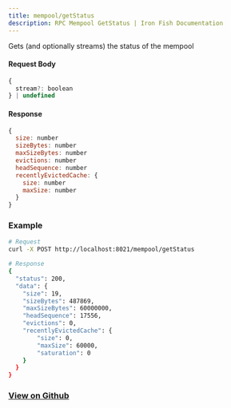 ```yaml
---
title: mempool/getStatus
description: RPC Mempool GetStatus | Iron Fish Documentation
---
```


Gets (and optionally streams) the status of the mempool

#### Request Body

```js
{
  stream?: boolean
} | undefined
```

#### Response

```js
{
  size: number
  sizeBytes: number
  maxSizeBytes: number
  evictions: number
  headSequence: number
  recentlyEvictedCache: {
    size: number
    maxSize: number
  }
}
```

### Example
```bash
# Request
curl -X POST http://localhost:8021/mempool/getStatus

# Response
{
  "status": 200,
  "data": {
    "size": 19,
    "sizeBytes": 487869,
    "maxSizeBytes": 60000000,
    "headSequence": 17556,
    "evictions": 0,
    "recentlyEvictedCache": {
        "size": 0,
        "maxSize": 60000,
        "saturation": 0
    }
  }
}
```


### [View on Github](https://github.com/iron-fish/ironfish/blob/master/ironfish/src/rpc/routes/mempool/getStatus.ts)

